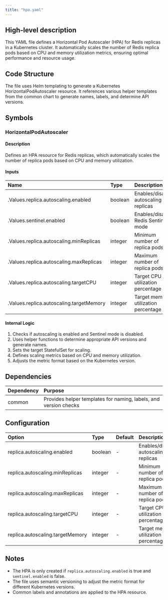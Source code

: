 ```yaml
---
title: "hpa.yaml"
---
```


## High-level description
This YAML file defines a Horizontal Pod Autoscaler (HPA) for Redis replicas in a Kubernetes cluster. It automatically scales the number of Redis replica pods based on CPU and memory utilization metrics, ensuring optimal performance and resource usage.

## Code Structure
The file uses Helm templating to generate a Kubernetes HorizontalPodAutoscaler resource. It references various helper templates from the common chart to generate names, labels, and determine API versions.

## Symbols

### HorizontalPodAutoscaler
#### Description
Defines an HPA resource for Redis replicas, which automatically scales the number of replica pods based on CPU and memory utilization.

#### Inputs
| Name | Type | Description |
|:-----|:-----|:------------|
| .Values.replica.autoscaling.enabled | boolean | Enables/disables autoscaling for replicas |
| .Values.sentinel.enabled | boolean | Enables/disables Redis Sentinel mode |
| .Values.replica.autoscaling.minReplicas | integer | Minimum number of replica pods |
| .Values.replica.autoscaling.maxReplicas | integer | Maximum number of replica pods |
| .Values.replica.autoscaling.targetCPU | integer | Target CPU utilization percentage |
| .Values.replica.autoscaling.targetMemory | integer | Target memory utilization percentage |

#### Internal Logic
1. Checks if autoscaling is enabled and Sentinel mode is disabled.
2. Uses helper functions to determine appropriate API versions and generate names.
3. Sets the target StatefulSet for scaling.
4. Defines scaling metrics based on CPU and memory utilization.
5. Adjusts the metric format based on the Kubernetes version.

## Dependencies
| Dependency | Purpose |
|:-----------|:--------|
| common | Provides helper templates for naming, labels, and version checks |

## Configuration
| Option | Type | Default | Description |
|:-------|:-----|:--------|:------------|
| replica.autoscaling.enabled | boolean | - | Enables/disables autoscaling for replicas |
| replica.autoscaling.minReplicas | integer | - | Minimum number of replica pods |
| replica.autoscaling.maxReplicas | integer | - | Maximum number of replica pods |
| replica.autoscaling.targetCPU | integer | - | Target CPU utilization percentage |
| replica.autoscaling.targetMemory | integer | - | Target memory utilization percentage |

## Notes
- The HPA is only created if `replica.autoscaling.enabled` is true and `sentinel.enabled` is false.
- The file uses semantic versioning to adjust the metric format for different Kubernetes versions.
- Common labels and annotations are applied to the HPA resource.